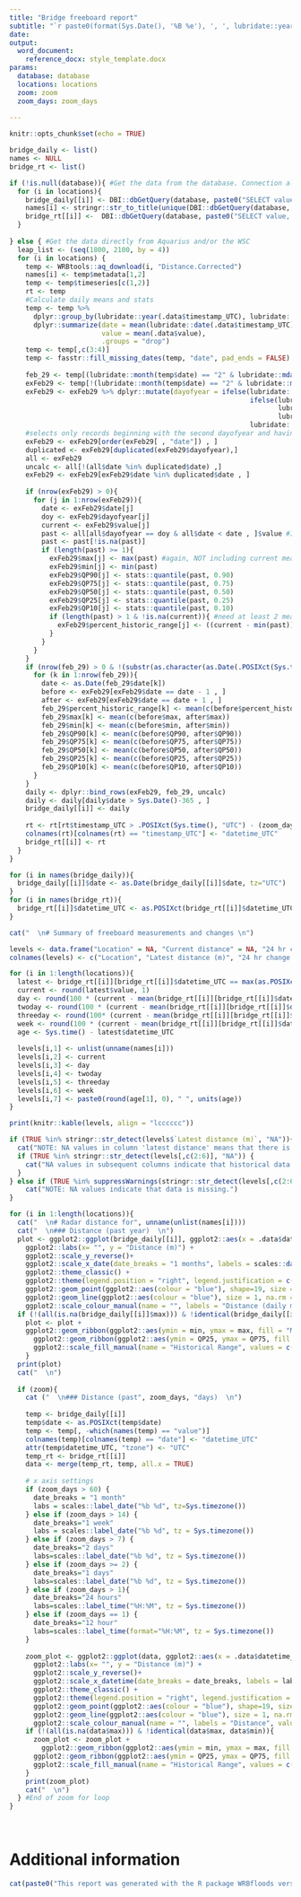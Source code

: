 ```yaml
---
title: "Bridge freeboard report"
subtitle: "`r paste0(format(Sys.Date(), '%B %e'), ', ', lubridate::year(Sys.Date()), ' at ', stringr::str_remove(tolower(format(Sys.time(), '%I %p', tz='America/Whitehorse')), '^0+'))`"
date:
output: 
  word_document:
    reference_docx: style_template.docx
params:
  database: database
  locations: locations
  zoom: zoom
  zoom_days: zoom_days
  
---
```


```r
knitr::opts_chunk$set(echo = TRUE)
```

```r
bridge_daily <- list()
names <- NULL
bridge_rt <- list()

if (!is.null(database)){ #Get the data from the database. Connection already performed in the .R file.
  for (i in locations){
    bridge_daily[[i]] <- DBI::dbGetQuery(database, paste0("SELECT value, date, max, min, QP90, QP75, QP50, QP25, QP10 FROM distance_daily WHERE location = '", i, "' AND date BETWEEN '", Sys.Date()-365, "' AND '", Sys.Date(), "'" ))
    names[i] <- stringr::str_to_title(unique(DBI::dbGetQuery(database, paste0("SELECT name FROM locations WHERE location = '", i, "' AND data_type = 'distance'"))))
    bridge_rt[[i]] <-  DBI::dbGetQuery(database, paste0("SELECT value, datetime_UTC FROM distance_realtime WHERE location = '", i, "' AND datetime_UTC BETWEEN '", .POSIXct(Sys.time(), "UTC")-zoom_days * 60*60*24, "' AND '", .POSIXct(Sys.time(), "UTC"), "'"))
  }
  
} else { #Get the data directly from Aquarius and/or the WSC
  leap_list <- (seq(1800, 2100, by = 4))
  for (i in locations) {
    temp <- WRBtools::aq_download(i, "Distance.Corrected")
    names[i] <- temp$metadata[1,2]
    temp <- temp$timeseries[c(1,2)]
    rt <- temp
    #Calculate daily means and stats
    temp <- temp %>%
      dplyr::group_by(lubridate::year(.data$timestamp_UTC), lubridate::yday(.data$timestamp_UTC)) %>%
      dplyr::summarize(date = mean(lubridate::date(.data$timestamp_UTC)),
                       value = mean(.data$value),
                       .groups = "drop")
    temp <- temp[,c(3:4)]
    temp <- fasstr::fill_missing_dates(temp, "date", pad_ends = FALSE)
    
    feb_29 <- temp[(lubridate::month(temp$date) == "2" & lubridate::mday(temp$date) == "29"), , drop = FALSE]
    exFeb29 <- temp[!(lubridate::month(temp$date) == "2" & lubridate::mday(temp$date) == "29"), , drop = FALSE]
    exFeb29 <- exFeb29 %>% dplyr::mutate(dayofyear = ifelse(lubridate::year(.data$date) %in% leap_list,
                                                            ifelse(lubridate::month(.data$date) <= 2,
                                                                   lubridate::yday(.data$date),
                                                                   lubridate::yday(.data$date) - 1),
                                                            lubridate::yday(.data$date)))
    #selects only records beginning with the second dayofyear and having values for the second time from all_stats (those for which stats can be calculated)
    exFeb29 <- exFeb29[order(exFeb29[ , "date"]) , ]
    duplicated <- exFeb29[duplicated(exFeb29$dayofyear),]
    all <- exFeb29
    uncalc <- all[!(all$date %in% duplicated$date) ,]
    exFeb29 <- exFeb29[exFeb29$date %in% duplicated$date , ]
    
    if (nrow(exFeb29) > 0){
      for (j in 1:nrow(exFeb29)){
        date <- exFeb29$date[j]
        doy <- exFeb29$dayofyear[j]
        current <- exFeb29$value[j]
        past <- all[all$dayofyear == doy & all$date < date , ]$value #Importantly, does NOT include the current measurement. A current measure greater than past maximum will rank > 100%
        past <- past[!is.na(past)]
        if (length(past) >= 1){
          exFeb29$max[j] <- max(past) #again, NOT including current measurement
          exFeb29$min[j] <- min(past)
          exFeb29$QP90[j] <- stats::quantile(past, 0.90)
          exFeb29$QP75[j] <- stats::quantile(past, 0.75)
          exFeb29$QP50[j] <- stats::quantile(past, 0.50)
          exFeb29$QP25[j] <- stats::quantile(past, 0.25)
          exFeb29$QP10[j] <- stats::quantile(past, 0.10)
          if (length(past) > 1 & !is.na(current)){ #need at least 2 measurements to calculate a percent historic!
            exFeb29$percent_historic_range[j] <- ((current - min(past)) / (max(past) - min(past))) * 100
          }
        }
      }
    }
    if (nrow(feb_29) > 0 & !(substr(as.character(as.Date(.POSIXct(Sys.time(), "UTC"))), 6, 10) %in% c("02-29", "03-01,", "03-02"))){
      for (k in 1:nrow(feb_29)){
        date <- as.Date(feb_29$date[k])
        before <- exFeb29[exFeb29$date == date - 1 , ]
        after <- exFeb29[exFeb29$date == date + 1 , ]
        feb_29$percent_historic_range[k] <- mean(c(before$percent_historic_range, after$percent_historic_range))
        feb_29$max[k] <- mean(c(before$max, after$max))
        feb_29$min[k] <- mean(c(before$min, after$min))
        feb_29$QP90[k] <- mean(c(before$QP90, after$QP90))
        feb_29$QP75[k] <- mean(c(before$QP75, after$QP75))
        feb_29$QP50[k] <- mean(c(before$QP50, after$QP50))
        feb_29$QP25[k] <- mean(c(before$QP25, after$QP25))
        feb_29$QP10[k] <- mean(c(before$QP10, after$QP10))
      }
    }
    daily <- dplyr::bind_rows(exFeb29, feb_29, uncalc)
    daily <- daily[daily$date > Sys.Date()-365 , ]
    bridge_daily[[i]] <- daily
    
    rt <- rt[rt$timestamp_UTC > .POSIXct(Sys.time(), "UTC") - (zoom_days+2)*60*60*24 , ]
    colnames(rt)[colnames(rt) == "timestamp_UTC"] <- "datetime_UTC"
    bridge_rt[[i]] <- rt
  }
}

for (i in names(bridge_daily)){
  bridge_daily[[i]]$date <- as.Date(bridge_daily[[i]]$date, tz="UTC")
}
for (i in names(bridge_rt)){
  bridge_rt[[i]]$datetime_UTC <- as.POSIXct(bridge_rt[[i]]$datetime_UTC, tz="UTC")
}

```

```r
cat("  \n# Summary of freeboard measurements and changes \n")

levels <- data.frame("Location" = NA, "Current distance" = NA, "24 hr change (cm)" = NA, "48 hr change (cm)" = NA, "72 hr change (cm)" = NA, "1 week change (cm)" = NA, "Last data age" = NA)
colnames(levels) <- c("Location", "Latest distance (m)", "24 hr change (cm)", "48 hr change (cm)", "72 hr change (cm)", "1 week change (cm)", "Last data age")

for (i in 1:length(locations)){
  latest <- bridge_rt[[i]][bridge_rt[[i]]$datetime_UTC == max(as.POSIXct(bridge_rt[[i]]$datetime_UTC)), ]
  current <- round(latest$value, 1)
  day <- round(100 * (current - mean(bridge_rt[[i]][bridge_rt[[i]]$datetime_UTC < (latest$datetime_UTC - 60*60*23.5) & bridge_rt[[i]]$datetime_UTC > (latest$datetime_UTC - 60*60*24.5), ]$value)), 1)
  twoday <- round(100 * (current - mean(bridge_rt[[i]][bridge_rt[[i]]$datetime_UTC < (latest$datetime_UTC - 60*60*23.5*2) & bridge_rt[[i]]$datetime_UTC > (latest$datetime_UTC - 60*60*24.5*2), ]$value)), 1)
  threeday <- round(100* (current - mean(bridge_rt[[i]][bridge_rt[[i]]$datetime_UTC < (latest$datetime_UTC - 60*60*23.5*3) & bridge_rt[[i]]$datetime_UTC > (latest$datetime_UTC - 60*60*24.5*3), ]$value)), 1)
  week <- round(100 * (current - mean(bridge_rt[[i]][bridge_rt[[i]]$datetime_UTC < (latest$datetime_UTC - 60*60*23.5*7) & bridge_rt[[i]]$datetime_UTC > (latest$datetime_UTC - 60*60*24.5*7), ]$value)), 1)
  age <- Sys.time() - latest$datetime_UTC
  
  levels[i,1] <- unlist(unname(names[i]))
  levels[i,2] <- current
  levels[i,3] <- day
  levels[i,4] <- twoday
  levels[i,5] <- threeday
  levels[i,6] <- week
  levels[i,7] <- paste0(round(age[1], 0), " ", units(age))
}

print(knitr::kable(levels, align = "lcccccc"))

if (TRUE %in% stringr::str_detect(levels$`Latest distance (m)`, "NA")){
  cat("NOTE: NA values in column 'latest distance' means that there is no current measurement.")
  if (TRUE %in% stringr::str_detect(levels[,c(2:6)], "NA")) {
    cat("NA values in subsequent columns indicate that historical data is missing.")
  }
} else if (TRUE %in% suppressWarnings(stringr::str_detect(levels[,c(2:6)], "NA"))) {
    cat("NOTE: NA values indicate that data is missing.")
}
```

```r
for (i in 1:length(locations)){
  cat("  \n# Radar distance for", unname(unlist(names[i])))
  cat("  \n### Distance (past year)  \n")
  plot <- ggplot2::ggplot(bridge_daily[[i]], ggplot2::aes(x = .data$date, y = .data$value)) +
    ggplot2::labs(x= "", y = "Distance (m)") +
    ggplot2::scale_y_reverse()+ 
    ggplot2::scale_x_date(date_breaks = "1 months", labels = scales::date_format("%b")) +
    ggplot2::theme_classic() +
    ggplot2::theme(legend.position = "right", legend.justification = c(0,0.8), legend.text = ggplot2::element_text(size = 8)) +
    ggplot2::geom_point(ggplot2::aes(colour = "blue"), shape=19, size = 0.75, na.rm = T) +
    ggplot2::geom_line(ggplot2::aes(colour = "blue"), size = 1, na.rm = T) +
    ggplot2::scale_colour_manual(name = "", labels = "Distance (daily mean)", values = "blue", na.translate = FALSE)
  if (!(all(is.na(bridge_daily[[i]]$max))) & !identical(bridge_daily[[i]]$max, bridge_daily[[i]]$min)){
    plot <- plot +   
    ggplot2::geom_ribbon(ggplot2::aes(ymin = min, ymax = max, fill = "Minimum - Maximum"), na.rm = T) +
      ggplot2::geom_ribbon(ggplot2::aes(ymin = QP25, ymax = QP75, fill = "25th-75th Percentile"), na.rm = T) +
      ggplot2::scale_fill_manual(name = "Historical Range", values = c("Minimum - Maximum" = "gray85", "25th-75th Percentile" = "gray65"))
    }
  print(plot)
  cat("  \n")
  
  if (zoom){
    cat ("  \n### Distance (past", zoom_days, "days)  \n")
    
    temp <- bridge_daily[[i]]
    temp$date <- as.POSIXct(temp$date)
    temp <- temp[, -which(names(temp) == "value")]
    colnames(temp)[colnames(temp) == "date"] <- "datetime_UTC"
    attr(temp$datetime_UTC, "tzone") <- "UTC"
    temp_rt <- bridge_rt[[i]]
    data <- merge(temp_rt, temp, all.x = TRUE)
    
    # x axis settings
    if (zoom_days > 60) {
      date_breaks = "1 month"
      labs = scales::label_date("%b %d", tz=Sys.timezone())
    } else if (zoom_days > 14) {
      date_breaks="1 week"
      labs = scales::label_date("%b %d", tz = Sys.timezone())
    } else if (zoom_days > 7) {
      date_breaks="2 days"
      labs=scales::label_date("%b %d", tz = Sys.timezone())
    } else if (zoom_days >= 2) {
      date_breaks="1 days"
      labs=scales::label_date("%b %d", tz = Sys.timezone())
    } else if (zoom_days > 1){
      date_breaks="24 hours"
      labs=scales::label_time("%H:%M", tz = Sys.timezone())
    } else if (zoom_days == 1) {
      date_breaks="12 hour"
      labs=scales::label_time(format="%H:%M", tz = Sys.timezone())
    }
    
    zoom_plot <- ggplot2::ggplot(data, ggplot2::aes(x = .data$datetime_UTC, y = .data$value)) +
      ggplot2::labs(x= "", y = "Distance (m)") +
      ggplot2::scale_y_reverse()+ 
      ggplot2::scale_x_datetime(date_breaks = date_breaks, labels = labs) +
      ggplot2::theme_classic() +
      ggplot2::theme(legend.position = "right", legend.justification = c(0,0.8), legend.text = ggplot2::element_text(size = 8)) +
      ggplot2::geom_point(ggplot2::aes(colour = "blue"), shape=19, size = 0.75, na.rm = T) +
      ggplot2::geom_line(ggplot2::aes(colour = "blue"), size = 1, na.rm = T) +
      ggplot2::scale_colour_manual(name = "", labels = "Distance", values = "blue", na.translate = FALSE)
    if (!(all(is.na(data$max))) & !identical(data$max, data$min)){
      zoom_plot <- zoom_plot + 
        ggplot2::geom_ribbon(ggplot2::aes(ymin = min, ymax = max, fill = "Minimum - Maximum"), na.rm = T) +
      ggplot2::geom_ribbon(ggplot2::aes(ymin = QP25, ymax = QP75, fill = "25th-75th Percentile"), na.rm = T) +
      ggplot2::scale_fill_manual(name = "Historical Range", values = c("Minimum - Maximum" = "gray85", "25th-75th Percentile" = "gray65"))
    }
    print(zoom_plot)
    cat("  \n")
  } #End of zoom for loop
}

```

<br>

# Additional information

```r
cat(paste0("This report was generated with the R package WRBfloods version ", packageVersion("WRBfloods"), ", built and maintained by the Yukon Department of Environment, Water Resources Branch. Please [contact us](mailto:waterlevels@yukon.ca) to report erroneous or missing data."))
```